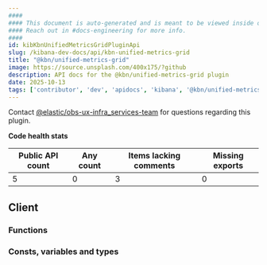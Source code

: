 ```yaml
---
####
#### This document is auto-generated and is meant to be viewed inside our experimental, new docs system.
#### Reach out in #docs-engineering for more info.
####
id: kibKbnUnifiedMetricsGridPluginApi
slug: /kibana-dev-docs/api/kbn-unified-metrics-grid
title: "@kbn/unified-metrics-grid"
image: https://source.unsplash.com/400x175/?github
description: API docs for the @kbn/unified-metrics-grid plugin
date: 2025-10-13
tags: ['contributor', 'dev', 'apidocs', 'kibana', '@kbn/unified-metrics-grid']
---
```




Contact [@elastic/obs-ux-infra_services-team](https://github.com/orgs/elastic/teams/obs-ux-infra_services-team) for questions regarding this plugin.

**Code health stats**

| Public API count  | Any count | Items lacking comments | Missing exports |
|-------------------|-----------|------------------------|-----------------|
| 5 | 0 | 3 | 0 |

## Client

### Functions
<DocDefinitionList data={kbnUnifiedMetricsGridObj.client.functions}/>

### Consts, variables and types
<DocDefinitionList data={kbnUnifiedMetricsGridObj.client.misc}/>

